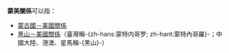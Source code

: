 {{NoteTA|G1=地名}}

'''蒙美關係'''可以指：

* [[蒙美關係|蒙古國－美國關係]]
* [[黑山－美國關係|黑山－美國關係]]（臺灣稱-{zh-hans:蒙特内哥罗; zh-hant:蒙特內哥羅}-；中國大陸、港澳、星馬稱-{黑山}-）

{{disambig|Cat=四字消歧义}}
